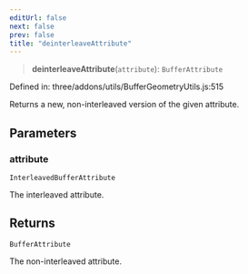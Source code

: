 ```yaml
---
editUrl: false
next: false
prev: false
title: "deinterleaveAttribute"
---
```


> **deinterleaveAttribute**(`attribute`): `BufferAttribute`

Defined in: three/addons/utils/BufferGeometryUtils.js:515

Returns a new, non-interleaved version of the given attribute.

## Parameters

### attribute

`InterleavedBufferAttribute`

The interleaved attribute.

## Returns

`BufferAttribute`

The non-interleaved attribute.

